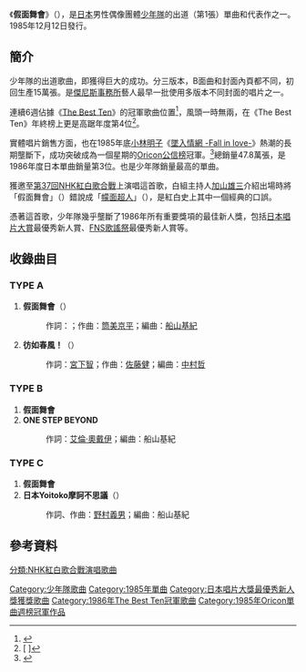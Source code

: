 {{Infobox Single 
| Name           = 假面舞會<br />{{lang|ja|仮面舞踏会}}
| Cover=仮面舞踏会.JPG
| Artist         = [[少年隊|少年隊]]
| Album          = 
| Released       = 1985年12月12日
| Format         = 8cm[[單曲|CD單曲]]
| Recorded       = 
| Genre          = [[J-POP|J-POP]]、[[偶像歌謠曲|偶像歌謠曲]]
| Length         = 
| Label          = [[日本華納音樂|日本華納音樂]]
| Writer         = 
| Producer       = 
| Certification  = 
| Chart position =
* 週間最高排行第1位（[[The_Best_Ten|The Best Ten]]）
* 週間最高排行第1位（[[Oricon公信榜|Oricon]]）
* 1986年度年間排行第4位（[[The_Best_Ten|The Best Ten]]）
* 1986年度年間排行第3位（[[Oricon公信榜|Oricon]]）
| Last single    = 
| This single    = '''假面舞會'''<br />（1985年）
| Next single    = [[十日談傳說|十日談傳說]]<br />（1986年）
}}
《'''假面舞會'''》（{{lang-ja|'''仮面舞踏会'''}}），是[[日本|日本]]男性偶像團體[[少年隊|少年隊]]的出道（第1張）單曲和代表作之一。1985年12月12日發行。

==簡介==
少年隊的出道歌曲，即獲得巨大的成功。分三版本，B面曲和封面內頁都不同，初回生產15萬張。是[[傑尼斯事務所|傑尼斯事務所]]藝人最早一批使用多版本不同封面的唱片之一。

連續6週佔據《[[The_Best_Ten|The Best Ten]]》的冠軍歌曲位置<ref>{{Cite web |url=http://www2.tokai.or.jp/BGB/best10/1986.htm |script-title=ja:ザ・ベストテン 所有リスト 1986年 |accessdate=2010-11-08 |archive-date=2007-12-05 |archive-url=https://web.archive.org/web/20071205155528/http://www2.tokai.or.jp/BGB/best10/1986.htm |dead-url=no }}</ref>，風頭一時無兩，在《The Best Ten》年終榜上更是高踞年度第4位<ref>[{{Cite web |url=http://edelweiss.inside-ricefield.com/bestten/1986_nenkan.html |script-title=ja:ザ・ベストテン 1986年、年間ベストテン |accessdate=2010-11-08 |archive-date=2011-09-13 |archive-url=https://web.archive.org/web/20110913074622/http://edelweiss.inside-ricefield.com/bestten/1986_nenkan.html |dead-url=no }} {{lang|ja|ザ・ベストテン 1986年、年間ベストテン}}]</ref>。

實體唱片銷售方面，也在1985年底[[小林明子|小林明子]]《[[墜入情網_-Fall_in_love-|墜入情網 -Fall in love-]]》熱潮的長期壟斷下，成功突破成為一個星期的[[Oricon公信榜|Oricon公信榜]]冠軍。<ref>{{Cite web |url=http://www18.ocn.ne.jp/~hbr/JP1_e.htm |title=List of the number-one hit singles on the Japanese Oricon Chart |accessdate=2010-11-08 |archive-date=2008-12-26 |archive-url=https://web.archive.org/web/20081226082219/http://www18.ocn.ne.jp/~hbr/JP1_e.htm |dead-url=no }}</ref>總銷量47.8萬張，是1986年度日本單曲銷量第3位。也是少年隊銷量最高的單曲。

獲邀至[[第37回NHK紅白歌合戰|第37回]][[NHK紅白歌合戰|NHK紅白歌合戰]]上演唱這首歌，白組主持人[[加山雄三|加山雄三]]介紹出場時將「假面舞會」（{{lang|ja|仮面舞踏会}}）錯說成「[[幪面超人|幪面超人]]」（{{lang|ja|仮面ライダー}}），是紅白史上其中一個經典的口誤。

憑著這首歌，少年隊幾乎壟斷了1986年所有重要獎項的最佳新人獎，包括[[日本唱片大賞|日本唱片大賞]]最優秀新人賞、[[FNS歌謠祭|FNS歌謠祭]]最優秀新人賞等。

==收錄曲目==
=== TYPE A ===
#'''假面舞會'''（{{lang|ja|仮面舞踏会}}）
#:作詞：{{lang|ja|ちあき哲也}}；作曲：[[筒美京平|筒美京平]]；編曲：[[船山基紀|船山基紀]]
#'''彷如春風！'''（{{lang|ja|春風にイイネ!}}）
#:作詞：[[宮下智|宮下智]]；作曲：[[佐藤健_(作曲家)|佐藤健]]；編曲：[[中村哲_(作曲家)|中村哲]]

=== TYPE B ===
#'''假面舞會'''
#'''ONE STEP BEYOND'''
#:作詞：[[艾倫·奧戴伊|艾倫·奧戴伊]]；編曲：船山基紀

=== TYPE C ===
#'''假面舞會'''
#'''日本Yoitoko摩訶不思議'''（{{lang|ja|日本よいとこ摩訶不思議}}）
#:作詞、作曲：[[野村義男|野村義男]]；編曲：船山基紀

==參考資料==
{{reflist}}

{{日本唱片大獎最優秀新人獎}}

{{DEFAULTSORT:Kamen Butokai}}
[[Category:少年隊歌曲|Category:少年隊歌曲]]
[[Category:1985年單曲|Category:1985年單曲]]
[[Category:日本唱片大獎最優秀新人獎獲獎歌曲|Category:日本唱片大獎最優秀新人獎獲獎歌曲]]
[[Category:1986年The_Best_Ten冠軍歌曲|Category:1986年The Best Ten冠軍歌曲]]
[[Category:1985年Oricon單曲週榜冠軍作品|Category:1985年Oricon單曲週榜冠軍作品]]
[[分類:NHK紅白歌合戰演唱歌曲|分類:NHK紅白歌合戰演唱歌曲]]